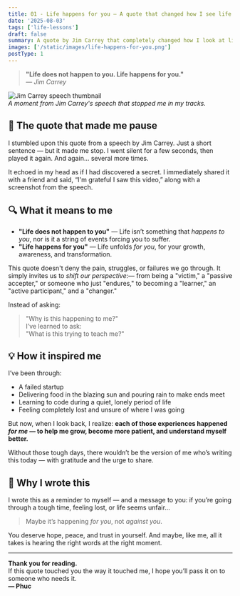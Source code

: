 ```yaml
---
title: 01 - Life happens for you – A quote that changed how I see life
date: '2025-08-03'
tags: ['life-lessons']
draft: false
summary: A quote by Jim Carrey that completely changed how I look at life — from feeling like a victim to becoming a conscious learner and grower.
images: ['/static/images/life-happens-for-you.png']
postType: 1
---
```


> **"Life does not happen to you. Life happens for you."**  
> — _Jim Carrey_

![Jim Carrey speech thumbnail](/static/images/life-happens-for-you.png)  
_A moment from Jim Carrey's speech that stopped me in my tracks._

## 🌱 The quote that made me pause

I stumbled upon this quote from a speech by Jim Carrey. Just a short sentence — but it made me stop. I went silent for a few seconds, then played it again. And again… several more times.

It echoed in my head as if I had discovered a secret. I immediately shared it with a friend and said, “I'm grateful I saw this video,” along with a screenshot from the speech.

## 🔍 What it means to me

- **"Life does not happen to you"** — Life isn’t something that _happens to you_, nor is it a string of events forcing you to suffer.
- **"Life happens for you"** — Life unfolds _for you_, for your growth, awareness, and transformation.

This quote doesn't deny the pain, struggles, or failures we go through. It simply invites us to _shift our perspective_:— from being a "victim," a "passive accepter," or someone who just "endures," to becoming a "learner," an "active participant," and a "changer."

Instead of asking:

> "Why is this happening to me?"  
> I’ve learned to ask:  
> "What is this trying to teach me?"

## 💡 How it inspired me

I’ve been through:

- A failed startup
- Delivering food in the blazing sun and pouring rain to make ends meet
- Learning to code during a quiet, lonely period of life
- Feeling completely lost and unsure of where I was going

But now, when I look back, I realize: **each of those experiences happened _for me_ — to help me grow, become more patient, and understand myself better.**

Without those tough days, there wouldn’t be the version of me who’s writing this today — with gratitude and the urge to share.

## 📣 Why I wrote this

I wrote this as a reminder to myself — and a message to you: if you’re going through a tough time, feeling lost, or life seems unfair…

> Maybe it’s happening _for you_, not _against you_.

You deserve hope, peace, and trust in yourself. And maybe, like me, all it takes is hearing the right words at the right moment.

---

**Thank you for reading.**  
If this quote touched you the way it touched me, I hope you’ll pass it on to someone who needs it.  
**— Phuc**
